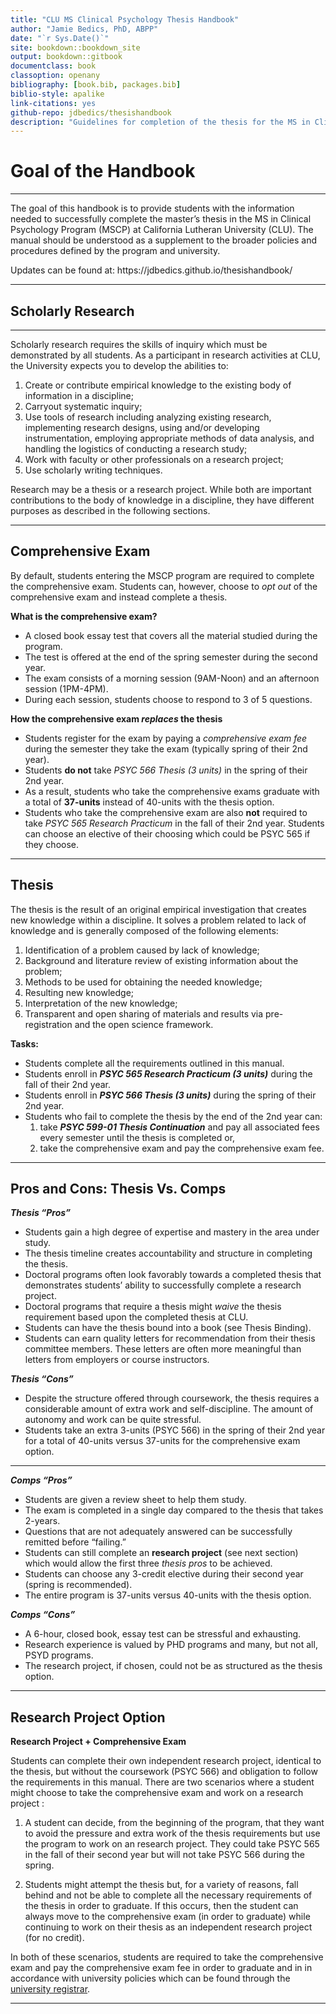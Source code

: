 ```yaml
--- 
title: "CLU MS Clinical Psychology Thesis Handbook"
author: "Jamie Bedics, PhD, ABPP"
date: "`r Sys.Date()`"
site: bookdown::bookdown_site
output: bookdown::gitbook
documentclass: book
classoption: openany
bibliography: [book.bib, packages.bib]
biblio-style: apalike
link-citations: yes
github-repo: jdbedics/thesishandbook
description: "Guidelines for completion of the thesis for the MS in Clinical Psychology Program at CLU."
---
```


# Goal of the Handbook

___

The goal of this handbook is to provide students with the information needed to successfully complete the master's thesis in the MS in Clinical Psychology Program (MSCP) at California Lutheran University (CLU). The manual should be understood as a supplement to the broader policies and procedures defined by the program and university. 

Updates can be found at: https://jdbedics.github.io/thesishandbook/

___

## Scholarly Research

___

Scholarly research requires the skills of inquiry which must be demonstrated by all students. As a participant in research activities at CLU, the University expects you to develop the abilities to:

  1. Create or contribute empirical knowledge to the existing body of information in a discipline;
  2. Carryout systematic inquiry;
  3. Use tools of research including analyzing existing research, implementing research designs, using and/or developing instrumentation, employing appropriate methods of data analysis, and handling the logistics of conducting a research study;
  4. Work with faculty or other professionals on a research project;
  5. Use scholarly writing techniques.

Research may be a thesis or a research project. While both are important contributions to the body of knowledge in a discipline, they have different purposes as described in the following sections.

___

## Comprehensive Exam


By default, students entering the MSCP program are required to complete the comprehensive exam.  Students can, however, choose to _opt out_ of the comprehensive exam and instead complete a thesis.

**What is the comprehensive exam?**

  * A closed book essay test that covers all the material studied during the program.  
  * The test is offered at the end of the spring semester during the second year. 
  * The exam consists of a morning session (9AM-Noon) and an afternoon session (1PM-4PM).
  * During each session, students choose to respond to 3 of 5 questions.
  
  
**How the comprehensive exam *replaces* the thesis**
    
  * Students register for the exam by paying a *comprehensive exam fee* during the semester they take the exam (typically spring of their 2nd year).
  * Students **do not** take *PSYC 566 Thesis (3 units)* in the spring of their 2nd year.  
  * As a result, students who take the comprehensive exams graduate with a total of **37-units** 
    instead of 40-units with the thesis option.
  * Students who take the comprehensive exam are also **not** required to take *PSYC 565 Research Practicum* in the fall of their 2nd year.  Students can choose an elective of their choosing which could be PSYC 565 if they choose. 

  

___

## Thesis

The thesis is the result of an original empirical investigation that creates new knowledge within a discipline. It solves a problem related to lack of knowledge and is generally composed of the following elements:

  1. Identification of a problem caused by lack of knowledge;
  2. Background and literature review of existing information about the problem; 
  3. Methods to be used for obtaining the needed knowledge;
  4. Resulting new knowledge;
  5. Interpretation of the new knowledge;
  6. Transparent and open sharing of materials and results via pre-registration and the open science framework.

**Tasks:**

  * Students complete all the requirements outlined in this manual.
  * Students enroll in ***PSYC 565 Research Practicum (3 units)*** during the fall of their 2nd year.
  * Students enroll in ***PSYC 566 Thesis (3 units)*** during the spring of their 2nd year.
  * Students who fail to complete the thesis by the end of the 2nd year can:
    1. take ***PSYC 599-01 Thesis Continuation*** and pay all associated fees every semester until the thesis is completed or,
    2. take the comprehensive exam and pay the comprehensive exam fee.

___

## Pros and Cons: Thesis Vs. Comps

***Thesis "Pros"***
  
  * Students gain a high degree of expertise and mastery in the area under study.
  * The thesis timeline creates accountability and structure in completing the thesis.
  * Doctoral programs often look favorably towards a completed thesis that demonstrates students' ability to successfully complete a research project.
  * Doctoral programs that require a thesis might *waive* the thesis requirement based upon the completed thesis at CLU.
  * Students can have the thesis bound into a book (see Thesis Binding).
  * Students can earn quality letters for recommendation from their thesis committee members. These letters are often more meaningful than letters from employers or course instructors. 

***Thesis "Cons"***
  
  * Despite the structure offered through coursework, the thesis requires a considerable amount of extra work and self-discipline. The amount of autonomy and work can be quite stressful.
  * Students take an extra 3-units (PSYC 566) in the spring of their 2nd year for a total of 40-units versus 37-units for the comprehensive exam option. 

___

  
***Comps "Pros"***
  
  * Students are given a review sheet to help them study.
  * The exam is completed in a single day compared to the thesis that takes 2-years.
  * Questions that are not adequately answered can be successfully remitted before "failing."
  * Students can still complete an **research project** (see next section) which would allow the first three *thesis pros* to be achieved.
  * Students can choose any 3-credit elective during their second year (spring is recommended).
  * The entire program is 37-units versus 40-units with the thesis option.
  
***Comps "Cons"***
 
  * A 6-hour, closed book, essay test can be stressful and exhausting.
  * Research experience is valued by PHD programs and many, but not all, PSYD programs.
  * The research project, if chosen, could not be as structured as the thesis option.
  
___

## Research Project Option

**Research Project + Comprehensive Exam** 

Students can complete their own independent research project, identical to the thesis, but without the coursework (PSYC 566) and obligation to follow the requirements in this manual.  There are two scenarios where a student might choose to take the comprehensive exam and work on a research project :

  1. A student can decide, from the beginning of the program, that they want to avoid the pressure and extra work of the thesis requirements but use the program to work on an research project.  They could take PSYC 565 in the fall of their second year but will not take PSYC 566 during the spring.
  
  2. Students might attempt the thesis but, for a variety of reasons, fall behind and not be able to complete all the necessary requirements of the thesis in order to graduate. If this occurs, then the student can always move to the comprehensive exam (in order to graduate) while continuing to work on their thesis as an independent research project (for no credit).  
    
In both of these scenarios, students are required to take the comprehensive exam and pay the comprehensive exam fee in order to graduate and in in accordance with university policies which can be found through the [university registrar](https://www.callutheran.edu/students/registrar/).  

___


